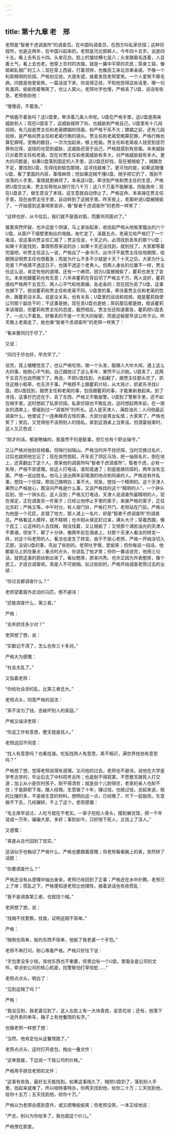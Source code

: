 ```yaml
---
---
---
```

title: 第十九章 老　邢
---




老邢是“智者千虑调查所”的调查员。在中国叫调查员，在西方叫私家侦探；这种侦探所，也是近两年，在中国兴起来的。老邢是河北邯郸人，今年四十五岁。说是四十五，看上去有五十四。头发花白，脸上的皱纹横七竖八；头发跟眉毛连着，人显着土气，看上去也老。他穿上农村的衣服，就是一冀中平原的农民；穿身工装，像邯郸轧钢厂的工人；现在穿上西装，打着领带，也像民工来北京串亲戚，不像一个利索精明的侦探。严格初见他，大感失望。接着发现老邢爱笑。一个人爱笑不算毛病，问题是他爱偷笑。一篇话说下来，你说得正经，不知他觉得这些话里，哪一句有漏洞，偷偷捂着嘴笑了，也让人窝火。老邢吐字也慢，严格丢了U盘，说话有些急，老邢倒劝他：

“慢慢说，不着急。”

严格能不着急吗？这U盘里，牵涉着几条人命呢。U盘在严格手里，这U盘是用来威胁别人；现在U盘丢了，这威胁就转了向，也威胁到严格自己。U盘里有十几段视频，有几段是贾主任和老蔺嫖娼的场面，和严格干系不大；嫖娼之前，还有几段视频，是严格向贾主任和老蔺行贿的镜头。贾主任和老蔺受贿算犯罪，严格行贿也算犯罪呀。受贿的数目，一次次加起来，够上枪毙。贾主任和老蔺收人钱受到惩罚罪有应得，送钱的也受到威胁，这威胁还源于自己，严格就感到有些冤。本来威胁只对着贾主任和老蔺，现在对贾主任和老蔺威胁有多大，对严格威胁就有多大。更大的问题是，如果U盘落到固定的人手里，这U盘还好找，现在被贼偷了，贼飘忽不定，要找到U盘，先得找到偷包那贼，这寻找就难了。更可怕的是，如果这贼懂U盘，看了里面的内容，事情麻烦；但如果这贼不懂U盘，随手把它扔了，落到不该落的人手里，事情就更麻烦了。本来这U盘，牵涉到严格和贾主任的生意，严格把U盘交出来，贾主任帮他从银行贷八千万；这八千万虽不能解渴，但能救命；现在U盘丢了，做生意没了本钱，这生意就自动停止了。严格这命，本来操在贾主任手里，现在由贾主任手里，自动转到了这贼手里。昨天夜上，老蔺听说U盘被贼偷了，一开始感到这事啼笑皆非，像“智者千虑调查所”的老邢一样笑了：

“这样也好，从今往后，我们就不是面对面，而要共同面对了。”

接着突然怀疑，也许这是个阴谋，马上紧张起来，收拾起严格从地板里撬出的六个U盘，从窗户下墙壁里掏出的电脑，匆忙走了。凌晨五点，老蔺又给严格打了一个电话，说这事向贾主任汇报了；贾主任说，十天之内，必须找到丢失的那个U盘；如果十天能找到，事情照原来说的办；如果十天还没找到，就别找了，大家都等着完蛋吧。听贾主任这么一说，严格出了一身冷汗。出冷汗不是贾主任给他期限，给期限证明贾主任也很着急；而是为什么不多不少就是十天？十天之后，大家为什么完蛋？严格猜不透这日子，也猜不透这个老男人。但两人身处的位置不一样，贾主任这么说，肯定有他的道理。还有一个麻烦，因为U盘被贼偷了，瞿莉也发生了变化。本来他跟瞿莉也有生意；八年来瞿莉在背后切了严格五千万，两人说好，瞿莉借给严格两千五百万，两人心平气和地离婚，各走各的；现在因为丢了U盘，这事也搁下了。按说瞿莉和贾主任和老蔺不同，U盘里的事，牵涉着贾主任和老蔺的性命，跟瞿莉没关系。说是没关系，也有关系；U盘里的谈话和视频，就是瞿莉指使公司那个副总干的；干这事是她，现在丢U盘也是她；房前屋后都是她，按说瞿莉本该理屈，但瞿莉和贾主任的态度，截然相反。贾主任还知道着急，瞿莉把U盘丢了，一点儿不着急。好像丢的不是一个天大的秘密，而是这秘密早该公布于众。昨天晚上老蔺走了，她也像“智者千虑调查所”的老邢一样笑了：

“看来要同归于尽了。”

又说：

“同归于尽也好，早完早了。”

说完，竟上楼睡觉去了，也让严格吃惊。做一个头发，能跟人大吵大闹，遇上这么大的事，她倒心平气和。自己跟她过了这么多年，果然不认识她。U盘丢了，这两千五百万也自然搁下了。再说，不把U盘找到，大船翻了，跟贾主任那头完了，抓住这根小稻草，也无济于事。严格顾不上跟瞿莉计较，从大局计，抓紧先寻找U盘。把U盘找到，跟贾主任和老蔺的事，包括跟瞿莉的事，才能重新救起来。到了寻找，这事拧巴还在于，丢了东西，严格又不敢报警。U盘到了警察手里，还不如在贼手里。这时想起了私家侦探。私家侦探也不敢乱找，这时想起两年前，在一朋友的酒席上，曾碰到过一“调查所”的所长。这人是天津人，满脸油光；人问他最近调查什么，他便说了一连串稀奇古怪的事，大部分是男女私情；大家笑了，严格也笑了；笑后，又觉得他不该把别人的隐私，拿到这酒桌上当笑话。但酒宴结束时，这人又正色说：

“刚才的话，都是瞎编的，我虽然干的是脏事，但它也有个职业操守。”

又让严格对他刮目相看。但隔行如隔山，严格当时并不找侦探，当时交换过名片，过后也就把他忘记了；现在突然想起，开车去了郊区马场，把一抽屉名片，倒在地上，还真翻出了这个人，原来他的调查所叫“智者千虑调查所”。智者千虑，必有一失呀，严格不禁感慨。给这人打电话，谁知竟通了；到底是搞侦探的，两年没有见面，严格一说出姓名，他马上说出两年前喝酒的地点和同桌的人。严格说有件私事，想找一个侦探，帮自己搞明白；事不大，但急，想找一个精明的。这个天津人果然让严格放心，既没问严格是什么事，又说严格找的这个“精明的人”，一个钟头后到。但一个钟头后，这人没到；严格又打电话，天津人说调查所最精明的人，现在保定，正在调查另一件案子；已经让他停止手里的案子，来接严格的案子，正往北京赶；严格又等。中午时分，有人按门铃，严格打开门，老邢站在门前。严格以为他是一个花匠，走错了地方，那人递上一名片，却是“智者千虑调查所”的调查员。严格看这人模样，就不精明；也许刚从保定赶过来，满头大汗；穿着西服，像个民工；让这样的人去找贼，贼没找着，又让贼偷了；又怪那个满脸油光的天津人不靠谱。但坐下，聊了十分钟，像两年前在酒桌上，对那个天津人看法的转变一样，对这个叫老邢的人，看法也发生了转变。由于不放心老邢，严格一开始没切入正题，没说U盘的事，先扯了些别的。老邢吐字慢，爱偷笑；但你每说一段话，他都能马上抓住重点；重点时点头，你说乱了他才笑；待你一番话说完，他用三句话，就把这事的筋给剔出来了。看似憨厚，原来内秀。也许正因为外表憨厚，像个民工，才适合调查呢。真是人不可貌相。扯过些别的，严格开始调查老邢过去的业绩：

“你过去都调查什么？”

老邢望着窗外走动的马匹，倒不避讳：

“还能调查什么，第三者。”

严格：

“去年抓住多少对？”

老邢想了想，说：

“实数记不清了，怎么也有三十多对。”

严格大为感慨：

“社会太乱了。”

又指着老邢：

“你给社会添的乱，比第三者还大。”

老邢点头，同意严格的说法：

“真不该为了钱，去破坏别人的家庭。”

严格又端详老邢：

“你这工作有意思，整天就是找人。”

老邢这回不同意：

“找人有意思吗？也看找谁。吃饭找熟人有意思，素不相识，满世界找他有意思吗？”

严格想了想，觉得老邢说得有道理。又问他的过去，老邢也不避讳，说他在大学是学考古学的，毕业后去了中科院考古所；也是耐不得寂寞，不愿整天跟死人打交道；加上从小是农村孩子，耐不得清贫；就是自个儿耐得住，老家的亲人也耐不住；于是辞职下海，跟人经商。生意做了十年，赚过钱，也赔过钱，总起来说，赔的比赚的多，不是做生意的材料。想明白这一点，已经晚了，欠下一屁股债。生意做不下去，几经辗转，干上了这个。老邢感慨：

“毛主席早说过，人吃亏就在不老实。一辈子挖挖人骨头，摆到展览馆，把一千年说成一万年，骗骗大家，多好；事到如今，只好抛下死人，又找上了活人。”

又感慨：

“真是从古代回到了现实。”

这话似乎也触动了严格什么，严格也要跟着感慨；但老邢看看腕上的表，突然转了话题：

“你要调查什么？”

严格还没有从感慨中抽出身来，老邢已经回到了正事；严格还在水中扑腾，老邢已上了岸；慌乱之下，严格便知道老邢比他理性，接着说话也有些慌乱：

“我不是调查第三者，也就找个贼。”

老邢想了想，说：

“找贼不找警察，找我，证明这贼不简单。”

严格：

“贼倒也简单，偷的东西不简单，他偷了我老婆一个手包。”

老邢不再打问，耐心等着严格。严格只好往下说：

“手包里没多少钱，其他东西也不重要，但里边有一个U盘，里面全是公司的文件，牵涉到公司的核心机密，找警察怕打草惊蛇……”

老邢点点头，明白了：

“见到这贼了吗？”

严格：

“我没见到，我老婆见到了，这人左脸上有一大块青痣，呈杏花状；还有，他落下一送外卖的单车，箱子上有他餐馆的名字。”

也像老邢一样想了想：

“当然，他肯定也从这餐馆跑了。”

老邢点点头，这时打开皮包，掏出一叠文件：

“这单我接，下边说一下我公司的价格。”

严格用手捺住老邢的文件：

“这事有些急，最好五天能找到。如果这事拖久了，贼把U盘扔了，落到别人手里，找起来就难了，所以咱特事特办，你两天找到他，给你二十万；三天找到他，给你十五万；五天找到他，给你十万。”

严格以为老邢会感到意外，或又捂嘴偷偷笑；但老邢没笑，一本正经地说：

“严总，别以为你给多了，我也就这个价儿。”

严格愣在那里。